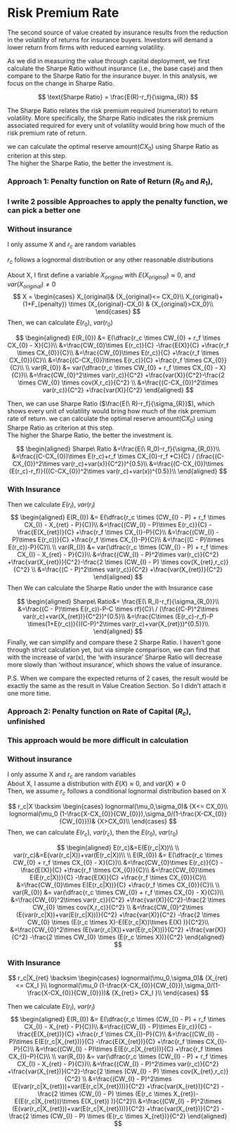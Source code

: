 # Risk Premium Rate
The second source of value created by insurance results from the reduction in the volatility of returns for insurance buyers. Investors will demand a lower return from firms with reduced earning volatility. 

As we did in measuring the value through capital deployment, we first calculate the Sharpe Ratio without insurance (i.e., the base case) and then compare to the Sharpe Ratio for the insurance buyer. In this analysis, we focus on the change in Sharpe Ratio.

$$
\text{Sharpe Ratio} = \frac{E(R)-r_f}{\sigma_{R}}
$$

The Sharpe Ratio relates the risk premium required (numerator) to return volatility. More specifically, the Sharpe Ratio indicates the risk premium associated required for every unit of volatility would bring how much of the risk premium rate of
return. 


we can calculate the optimal reserve amount($CX_0$) using Sharpe Ratio
as criterion at this step.\
The higher the Sharpe Ratio, the better the investment is.




### Approach 1: Penalty function on Rate of Return ($R_0$ and $R_1$),

### I write 2 possible Approaches to apply the penalty function, we can pick a better one

### Without insurance

I only assume X and $r_c$ are random variables\

$r_c$ follows a lognormal distribution or any other reasonable distributions\

About X, I first define a variable $X_{original}$ with
$E(X_{original}) \approx 0$, and $var(X_{original}) \neq 0$\
$$
X =
\begin{cases}
X_{original}& {X_{original}<= CX_0}\\
X_{original}+(1+F_{penalty}) \times (X_{original}-CX_0) & {X_{original}>CX_0}\\
\end{cases}
$$ Then, we can calculate $E(r_0)$, $var(r_0)$

$$
\begin{aligned}
E(R_{0}) &= E(\dfrac{r_c \times CW_{0} + r_f \times CX_{0} - X}{C})\\
&=\frac{CW_{0}\times E(r_c)}{C} -\frac{E(X)}{C} +\frac{r_f \times CX_{0}}{C}\\
&=\frac{CW_{0}\times E(r_c)}{C} +\frac{r_f \times CX_{0}}{C}\\
&=\frac{(C-CX_{0})\times E(r_c)}{C} +\frac{r_f \times CX_{0}}{C}\\
\\
var(R_{0}) &= var(\dfrac{r_c \times CW_{0} + r_f \times CX_{0} - X}{C})\\
&=\frac{CW_{0}^2\times var(r_c)}{C^2} +\frac{var(X)}{C^2}-\frac{2 \times CW_{0} \times cov(X,r_c)}{C^2} \\
&=\frac{(C-CX_{0})^2\times var(r_c)}{C^2} +\frac{var(X)}{C^2}
\end{aligned}
$$

Then, we can use Sharpe Ratio ($\frac{E(\ R)-r_f}{\sigma_{R}}$), which shows
every unit of volatility would bring how much of the risk premium rate of
return. we can calculate the optimal reserve amount($CX_0$) using Sharpe Ratio
as criterion at this step.\
The higher the Sharpe Ratio, the better the investment is.

$$
\begin{aligned}
Sharpe\ Ratio 
&=\frac{E(\ R_0)-r_f}{\sigma_{R_0}}\\
&=\frac{(C-CX_{0})\times E(r_c)+r_f \times CX_{0}-r_f *C}{C} / (\frac{(C-CX_{0})^2\times var(r_c)+var(x)}{C^2})^{0.5}\\
&=\frac{(C-CX_{0})\times (E(r_c)-r_f)}{((C-CX_{0})^2\times var(r_c)+var(x))^{0.5}}\\
\end{aligned}
$$

### With Insurance

Then we calculate $E(r_I)$, $var(r_I)$ $$
\begin{aligned}
E(R_{I}) &= E(\dfrac{r_c \times (CW_{I} - P) + r_f \times CX_{I} - X_{ret} - P}{C})\\
&=\frac{(CW_{I} - P)\times E(r_c)}{C} -\frac{E(X_{ret})}{C} +\frac{r_f \times CX_{I}-P}{C}\\
&=\frac{(CW_{I} - P)\times E(r_c))}{C} +\frac{r_f \times CX_{I}-P}{C}\\
&=\frac{(C - P)\times E(r_c))-P}{C}\\
\\
var(R_{I}) &= var(\dfrac{r_c \times (CW_{I} - P) + r_f \times CX_{I} - X_{ret} - P}{C})\\
&=\frac{(CW_{I} - P)^2\times var(r_c)}{C^2} +\frac{var(X_{ret})}{C^2}-\frac{2 \times (CW_{I} - P) \times cov(X_{ret},r_c)}{C^2} \\
&=\frac{(C - P)^2\times var(r_c)}{C^2} +\frac{var(X_{ret})}{C^2}
\end{aligned}
$$ Then We can calculate the Sharpe Ratio under the with Insurance case

$$
\begin{aligned}
Sharpe\ Ratio&=
\frac{E(\ R_I)-r_f}{\sigma_{R_0}}\\
&=\frac{(C - P)\times E(r_c))-P-C \times rf}{C}\ / (\frac{(C-P)^2\times var(r_c)+var(X_{ret})}{C^2})^{0.5}\\
&=\frac{C\times (E(r_c)-r_f)-P \times(1+E(r_c))}{((C-P)^2\times var(r_c)+var(X_{ret}))^{0.5}}\\
\end{aligned}
$$ Finally, we can simplify and compare these 2 Sharpe Ratio. I haven't gone
through strict calculation yet, but via simple comparison, we can find that with
the increase of var(x), the 'with insurance' Sharpe Ratio will decrease more
slowly than 'without insurance', which shows the value of insurance.

P.S. When we compare the expected returns of 2 cases, the result would be
exactly the same as the result in Value Creation Section. So I didn't attach it
one more time.

### Approach 2: Penalty function on Rate of Capital ($R_c$), unfinished

### This approach would be more difficult in calculation

### Without insurance

I only assume X and $r_c$ are random variables\
About X, I assume a distribution with $E(X) \approx 0$, and $var(X) \neq 0$\
Then, we assume $r_c$ follows a conditional lognormal distribution based on X

$$
r_c|X \backsim 
\begin{cases}
lognormal(\mu_0,\sigma_0)& {X<= CX_0}\\
lognormal(\mu_0 (1-\frac{X-CX_{0}}{CW_{0}}),\sigma_0/(1-\frac{X-CX_{0}}{CW_{0}}))& {X>CX_0}\\
\end{cases}
$$ Then, we can calculate $E(r_c)$, $var(r_c)$, then the $E(r_0)$, $var(r_0)$

$$
\begin{aligned}
E(r_c)&=E(E(r_c|X))\\
\\
var(r_c)&=E(var(r_c|X))+var(E(r_c|X))\\
\\
E(R_{0}) &= E(\dfrac{r_c \times CW_{0} + r_f \times CX_{0} - X}{C})\\
&=\frac{CW_{0}\times E(r_c)}{C} -\frac{E(X)}{C} +\frac{r_f \times CX_{0}}{C}\\
&=\frac{CW_{0}\times E(E(r_c|X))}{C} -\frac{E(X)}{C} +\frac{r_f \times CX_{0}}{C}\\
&=\frac{CW_{0}\times E(E(r_c|X))}{C} +\frac{r_f \times CX_{0}}{C}\\
\\
var(R_{0}) &= var(\dfrac{r_c \times CW_{0} + r_f \times CX_{0} - X}{C})\\
&=\frac{CW_{0}^2\times var(r_c)}{C^2} +\frac{var(X)}{C^2}-\frac{2 \times CW_{0} \times cov(X,r_c)}{C^2} \\
&=\frac{CW_{0}^2\times (E(var(r_c|X))+var(E(r_c|X)))}{C^2} +\frac{var(X)}{C^2} -\frac{2 \times CW_{0} \times (E(r_c \times X)-E(E(r_c|X))\times E(X) )}{C^2}\\
&=\frac{CW_{0}^2\times (E(var(r_c|X))+var(E(r_c|X)))}{C^2} +\frac{var(X)}{C^2} -\frac{2 \times CW_{0} \times (E(r_c \times X))}{C^2}
\end{aligned}
$$

### With Insurance

$$
r_c|X_{ret} \backsim 
\begin{cases}
lognormal(\mu_0,\sigma_0)& {X_{ret}<= CX_I }\\
lognormal(\mu_0 (1-\frac{X-CX_{0}}{CW_{0}}),\sigma_0/(1-\frac{X-CX_{0}}{CW_{0}}))& {X_{ret}> CX_I }\\
\end{cases}
$$

Then we calculate $E(r_I)$, $var(r_I)$ $$
\begin{aligned}
E(R_{I}) &= E(\dfrac{r_c \times (CW_{I} - P) + r_f \times CX_{I} - X_{ret} - P}{C})\\
&=\frac{(CW_{I} - P)\times E(r_c)}{C} -\frac{E(X_{ret})}{C} +\frac{r_f \times CX_{I}-P}{C}\\
&=\frac{(CW_{I} - P)\times E(E(r_c|X_{ret}))}{C} -\frac{E(X_{ret})}{C} +\frac{r_f \times CX_{I}-P}{C}\\
&=\frac{(CW_{I} - P)\times E(E(r_c|X_{ret}))}{C} +\frac{r_f \times CX_{I}-P}{C}\\
\\
var(R_{I}) &= var(\dfrac{r_c \times (CW_{I} - P) + r_f \times CX_{I} - X_{ret} - P}{C})\\
&=\frac{(CW_{I} - P)^2\times var(r_c)}{C^2} +\frac{var(X_{ret})}{C^2}-\frac{2 \times (CW_{I} - P) \times cov(X_{ret},r_c)}{C^2} \\
&=\frac{(CW_{I} - P)^2\times (E(var(r_c|X_{ret}))+var(E(r_c|X_{ret})))}{C^2} +\frac{var(X_{ret})}{C^2} -\frac{2 \times (CW_{I} - P) \times (E(r_c \times X_{ret})-E(E(r_c|X_{ret}))\times E(X_{ret}) )}{C^2}\\
&=\frac{(CW_{I} - P)^2\times (E(var(r_c|X_{ret}))+var(E(r_c|X_{ret})))}{C^2} +\frac{var(X_{ret})}{C^2} -\frac{2 \times (CW_{I} - P) \times (E(r_c \times X_{ret})}{C^2}
\end{aligned}
$$

